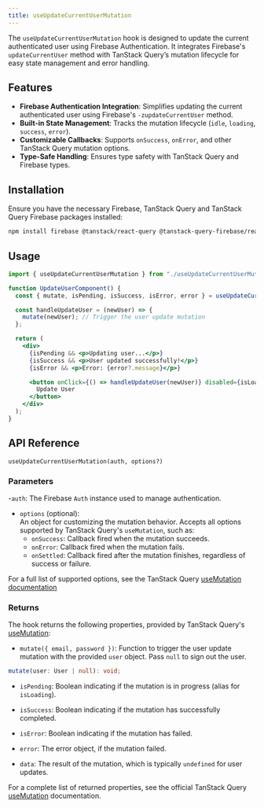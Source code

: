 ```yaml
---
title: useUpdateCurrentUserMutation
---
```


The `useUpdateCurrentUserMutation` hook is designed to update the current authenticated user using Firebase Authentication. 
It integrates Firebase's `updateCurrentUser` method with TanStack Query’s mutation lifecycle for easy state management and error handling.


## Features

- **Firebase Authentication Integration**: Simplifies updating the current authenticated user using Firebase's `-zupdateCurrentUser` method.
- **Built-in State Management**: Tracks the mutation lifecycle (`idle`, `loading`, `success`, `error`).
- **Customizable Callbacks**: Supports `onSuccess`, `onError`, and other TanStack Query mutation options.
- **Type-Safe Handling**: Ensures type safety with TanStack Query and Firebase types.

## Installation

Ensure you have the necessary Firebase, TanStack Query and TanStack Query Firebase packages installed:

```bash
npm install firebase @tanstack/react-query @tanstack-query-firebase/react
```

## Usage

```jsx
import { useUpdateCurrentUserMutation } from "./useUpdateCurrentUserMutation";

function UpdateUserComponent() {
  const { mutate, isPending, isSuccess, isError, error } = useUpdateCurrentUserMutation(auth);

  const handleUpdateUser = (newUser) => {
    mutate(newUser); // Trigger the user update mutation
  };

  return (
    <div>
      {isPending && <p>Updating user...</p>}
      {isSuccess && <p>User updated successfully!</p>}
      {isError && <p>Error: {error?.message}</p>}

      <button onClick={() => handleUpdateUser(newUser)} disabled={isLoading}>
        Update User
      </button>
    </div>
  );
}
```

## API Reference

`useUpdateCurrentUserMutation(auth, options?)`

### Parameters

-`auth`: The Firebase `Auth` instance used to manage authentication.
- `options` (optional):  
  An object for customizing the mutation behavior. Accepts all options supported by TanStack Query's `useMutation`, such as:
  - `onSuccess`: Callback fired when the mutation succeeds.
  - `onError`: Callback fired when the mutation fails.
  - `onSettled`: Callback fired after the mutation finishes, regardless of success or failure.

For a full list of supported options, see the TanStack Query [useMutation documentation](https://tanstack.com/query/latest/docs/react/reference/useMutation)

### Returns

The hook returns the following properties, provided by TanStack Query's [useMutation](https://tanstack.com/query/latest/docs/react/reference/useMutation):

- `mutate({ email, password })`: Function to trigger the user update mutation with the provided `user` object. Pass `null` to sign out the user.

```ts
mutate(user: User | null): void;
```

- `isPending`:
  Boolean indicating if the mutation is in progress (alias for `isLoading`).

- `isSuccess`:
  Boolean indicating if the mutation has successfully completed.

- `isError`:
  Boolean indicating if the mutation has failed.

- `error`:
  The error object, if the mutation failed.

- `data`:
  The result of the mutation, which is typically `undefined` for user updates.

For a complete list of returned properties, see the official TanStack Query [useMutation](https://tanstack.com/query/latest/docs/react/reference/useMutation) documentation.
